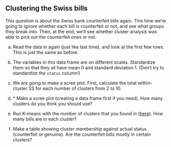 ##  Clustering the Swiss bills


 This question is about the Swiss bank counterfeit bills
again. This time we're going to ignore whether each bill is
counterfeit or not, and see what groups they break into. Then, at
the end, we'll see whether cluster analysis was able to pick out the
counterfeit ones or not.


(a) Read the data in again (just like last time), and look at
the first few rows. This is just the same as before.
 

(b) The variables in this data frame are on different
scales. Standardize them so that they all have mean 0 and standard
deviation 1. (Don't try to standardize the `status` column!)
 

(c) We are going to make a scree plot. First, calculate the total
within-cluster SS for each number of clusters from 2 to 10.
 

(d) <a name="part:howmany">*</a> Make a scree plot (creating a data frame
first if you need). How many clusters do you think you
should use?
 

(e) Run K-means with the number of clusters that you found in
(<a href="#part:howmany">here</a>). How many bills are in each cluster?
 

(f) Make a table showing cluster membership against actual
status (counterfeit or genuine). Are the counterfeit bills mostly
in certain clusters?
 



